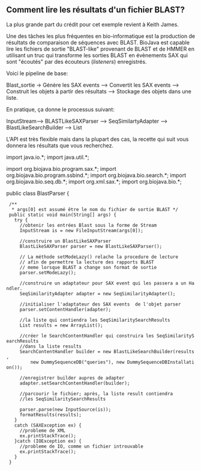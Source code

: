 == Comment lire les résultats d'un fichier BLAST? ==

La plus grande part du crédit pour cet exemple revient à Keith James.

Une des tâches les plus fréquentes en bio-informatique est la production de résultats de comparaison de séquences avec BLAST. BioJava est capable lire les fichiers de sortie "BLAST-like" provenant de BLAST et de HMMER en utilisant un truc qui transforme les sorties BLAST en évènements SAX qui sont "écoutés" par des écouteurs (''listeners'') enregistrés.

Voici le pipeline de base:

Blast_sortie -> Génère les SAX events --> Convertit les SAX events --> Construit les objets à partir des résultats --> Stockage des objets dans une liste.

En pratique, ça donne le processus suivant:

InputStream--> BLASTLikeSAXParser --> SeqSimilartyAdapter --> BlastLikeSearchBuilder --> List

L'API est très flexible mais dans la plupart des cas, la recette qui suit vous donnera les résultats que vous recherchez.

<java>
import java.io.*;
import java.util.*;

import org.biojava.bio.program.sax.*;
import org.biojava.bio.program.ssbind.*;
import org.biojava.bio.search.*;
import org.biojava.bio.seq.db.*;
import org.xml.sax.*;
import org.biojava.bio.*;

public class BlastParser {
  /**
   * args[0] est assumé être le nom du fichier de sortie BLAST */
  public static void main(String[] args) {
    try {
      //obtenir les entrées Blast sous la forme de Stream
      InputStream is = new FileInputStream(args[0]);

      //construire un BlastLikeSAXParser
      BlastLikeSAXParser parser = new BlastLikeSAXParser();

      // La méthode setModeLazy() relache la procedure de lecture
      // afin de permettre la lecture des rapports BLAST
      // meme lorsque BLAST a change son format de sortie
      parser.setModeLazy();

      //construire un adaptateur pour SAX event qui les passera a un Handler.
      SeqSimilarityAdapter adapter = new SeqSimilarityAdapter();

      //initialiser l'adaptateur des SAX events  de l'objet parser
      parser.setContentHandler(adapter);

      //la liste qui contiendra les SeqSimilaritySearchResults
      List results = new ArrayList();

      //créer le SearchContentHandler qui construira les SeqSimilaritySearchResults
      //dans la liste results
      SearchContentHandler builder = new BlastLikeSearchBuilder(results,
          new DummySequenceDB("queries"), new DummySequenceDBInstallation());

      //enregistrer builder aupres de adapter
      adapter.setSearchContentHandler(builder);

      //parcourir le fichier; après, la liste result contiendra
      //les SeqSimilaritySearchResults

      parser.parse(new InputSource(is));
      formatResults(results);
    }
    catch (SAXException ex) {
      //probleme de XML
      ex.printStackTrace();
    }catch (IOException ex) {
      //probleme de IO, comme un fichier introuvable
      ex.printStackTrace();
    }
  }
</java>
